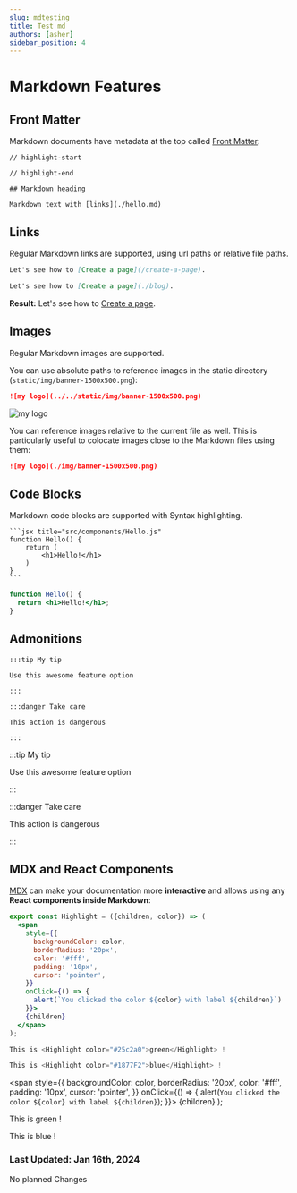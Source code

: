 ```yaml
---
slug: mdtesting
title: Test md
authors: [asher]
sidebar_position: 4
---
```


# Markdown Features

## Front Matter

Markdown documents have metadata at the top called [Front Matter](https://jekyllrb.com/docs/front-matter/):

```text title="my-doc.md"
// highlight-start

// highlight-end

## Markdown heading

Markdown text with [links](./hello.md)
```
<!--truncate-->
## Links

Regular Markdown links are supported, using url paths or relative file paths.

```md
Let's see how to [Create a page](/create-a-page).
```

```md
Let's see how to [Create a page](./blog).
```

**Result:** Let's see how to [Create a page](./firstblog.md).

## Images

Regular Markdown images are supported.

You can use absolute paths to reference images in the static directory (`static/img/banner-1500x500.png`):

```md
![my logo](../../static/img/banner-1500x500.png)
```

![my logo](/img/banner-1500x500.png)

You can reference images relative to the current file as well. This is particularly useful to colocate images close to the Markdown files using them:

```md
![my logo](./img/banner-1500x500.png)
```

## Code Blocks

Markdown code blocks are supported with Syntax highlighting.

    ```jsx title="src/components/Hello.js"
    function Hello() {
        return (
            <h1>Hello!</h1>
        )
    }
    ```

```jsx title="src/components/Hello.js"
function Hello() {
  return <h1>Hello!</h1>;
}
```

## Admonitions

    :::tip My tip

    Use this awesome feature option

    :::

    :::danger Take care

    This action is dangerous

    :::

:::tip My tip

Use this awesome feature option

:::

:::danger Take care

This action is dangerous

:::

## MDX and React Components

[MDX](https://mdxjs.com/) can make your documentation more **interactive** and allows using any **React components inside Markdown**:

```jsx
export const Highlight = ({children, color}) => (
  <span
    style={{
      backgroundColor: color,
      borderRadius: '20px',
      color: '#fff',
      padding: '10px',
      cursor: 'pointer',
    }}
    onClick={() => {
      alert(`You clicked the color ${color} with label ${children}`)
    }}>
    {children}
  </span>
);

This is <Highlight color="#25c2a0">green</Highlight> !

This is <Highlight color="#1877F2">blue</Highlight> !
```

  <span
    style={{
      backgroundColor: color,
      borderRadius: '20px',
      color: '#fff',
      padding: '10px',
      cursor: 'pointer',
    }}
    onClick={() => {
      alert(`You clicked the color ${color} with label ${children}`);
    }}>
    {children}
  </span>
);

This is <Highlight color="#25c2a0">green</Highlight> !

This is <Highlight color="#1877F2">blue</Highlight> !

### Last Updated: Jan 16th, 2024

No planned Changes
